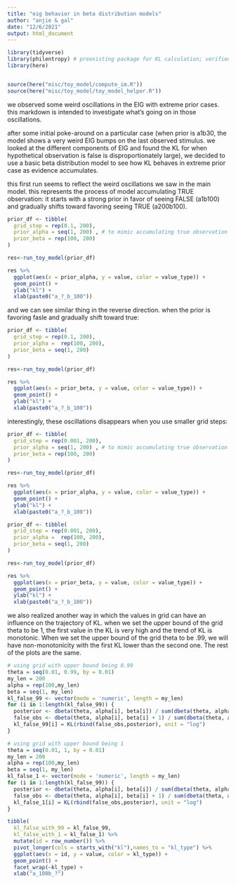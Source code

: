 ```yaml
---
title: "eig behavior in beta distribution models"
author: "anjie & gal"
date: "12/6/2021"
output: html_document
---
```


```r
library(tidyverse)
library(philentropy) # preexisting package for KL calculation; verified by hand 
library(here)


source(here("misc/toy_model/compute_im.R"))
source(here("misc/toy_model/toy_model_helper.R"))

```

we observed some weird oscillations in the EIG with extreme prior cases. this markdown is intended to investigate what's going on in those oscillations. 

after some initial poke-around on a particular case (when prior is a1b30, the model shows a very weird EIG bumps on the last observed stimulus. we looked at the different components of EIG and found the KL for when hypothetical observation is false is disproportionately large), we decided to use a basic beta distribution model to see how KL behaves in extreme prior case as evidence accumulates. 


this first run seems to reflect the weird oscillations we saw in the main model. 
this represents the process of model accumulating TRUE observation: it starts with a strong prior in favor of seeing FALSE (a1b100) and gradually shifts toward favoring seeing TRUE (a200b100).  



```r
prior_df <- tibble(
  grid_step = rep(0.1, 200),
  prior_alpha = seq(1, 200) , # to mimic accumulating true observation 
  prior_beta = rep(100, 200)
)

res<-run_toy_model(prior_df) 

res %>% 
  ggplot(aes(x = prior_alpha, y = value, color = value_type)) + 
  geom_point() + 
  ylab("kl") + 
  xlab(paste0("a_?_b_100"))
```


and we can see similar thing in the reverse direction. when the prior is favoring fasle and gradually shift toward true:

```r
prior_df <- tibble(
  grid_step = rep(0.1, 200),
  prior_alpha =  rep(100, 200),
  prior_beta = seq(1, 200)
)

res<-run_toy_model(prior_df) 

res %>% 
  ggplot(aes(x = prior_beta, y = value, color = value_type)) + 
  geom_point() + 
  ylab("kl") + 
  xlab(paste0("a_?_b_100"))
```


interestingly, these oscillations disappears when you use smaller grid steps: 


```r
prior_df <- tibble(
  grid_step = rep(0.001, 200),
  prior_alpha = seq(1, 200) , # to mimic accumulating true observation 
  prior_beta = rep(100, 200)
)

res<-run_toy_model(prior_df) 

res %>% 
  ggplot(aes(x = prior_alpha, y = value, color = value_type)) + 
  geom_point() + 
  ylab("kl") + 
  xlab(paste0("a_?_b_100"))

prior_df <- tibble(
  grid_step = rep(0.001, 200),
  prior_alpha =  rep(100, 200),
  prior_beta = seq(1, 200)
)

res<-run_toy_model(prior_df) 

res %>% 
  ggplot(aes(x = prior_beta, y = value, color = value_type)) + 
  geom_point() + 
  ylab("kl") + 
  xlab(paste0("a_?_b_100"))
```

we also realized another way in which the values in grid can have an influence on the trajectory of KL. 
when we set the upper bound of the grid theta to be 1, the first value in the KL is very high and the trend of KL is monotonic. When we set the upper bound of the grid theta to be .99, we will have non-monotonicity with the first KL lower than the second one. The rest of the plots are the same. 

```r
# using grid with upper bound being 0.99
theta = seq(0.01, 0.99, by = 0.01)
my_len = 200
alpha = rep(100,my_len)
beta = seq(1, my_len)
kl_false_99 <- vector(mode = 'numeric', length = my_len)
for (i in 1:length(kl_false_99)) {
  posterior <- dbeta(theta, alpha[i], beta[i]) / sum(dbeta(theta, alpha[i], beta[i]))
  false_obs <- dbeta(theta, alpha[i], beta[i] + 1) / sum(dbeta(theta, alpha[i], beta[i] + 1))
  kl_false_99[i] = KL(rbind(false_obs,posterior), unit = "log")
}

# using grid with upper bound being 1
theta = seq(0.01, 1, by = 0.01)
my_len = 200
alpha = rep(100,my_len)
beta = seq(1, my_len)
kl_false_1 <- vector(mode = 'numeric', length = my_len)
for (i in 1:length(kl_false_99)) {
  posterior <- dbeta(theta, alpha[i], beta[i]) / sum(dbeta(theta, alpha[i], beta[i]))
  false_obs <- dbeta(theta, alpha[i], beta[i] + 1) / sum(dbeta(theta, alpha[i], beta[i] + 1))
  kl_false_1[i] = KL(rbind(false_obs,posterior), unit = "log")
}

tibble( 
  kl_false_with_99 = kl_false_99, 
  kl_false_with_1 = kl_false_1) %>% 
  mutate(id = row_number()) %>% 
  pivot_longer(cols = starts_with("kl"),names_to = "kl_type") %>% 
  ggplot(aes(x = id, y = value, color = kl_type)) + 
  geom_point() + 
  facet_wrap(~kl_type) + 
  xlab("a_100b_?")
 
```



